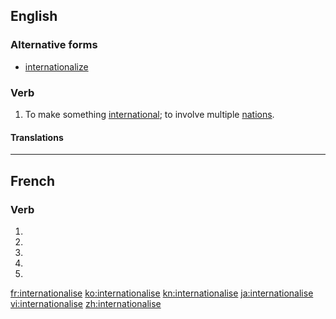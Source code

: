 {{also|internationalisé}}
==English==

===Alternative forms===
* [[internationalize]]

===Verb===
{{en-verb|internationalis}}

# To make something [[international]]; to involve multiple [[nation]]s.

====Translations====
{{trans-see|to make international|internationalize}}

----

==French==

===Verb===
{{fr-verb-form}}

# {{conjugation of|internationaliser||1|s|pres|ind|lang=fr}}
# {{conjugation of|internationaliser||3|s|pres|ind|lang=fr}}
# {{conjugation of|internationaliser||1|s|pres|sub|lang=fr}}
# {{conjugation of|internationaliser||1|s|pres|sub|lang=fr}}
# {{conjugation of|internationaliser||2|s|imp|lang=fr}}

[[fr:internationalise]]
[[ko:internationalise]]
[[kn:internationalise]]
[[ja:internationalise]]
[[vi:internationalise]]
[[zh:internationalise]]